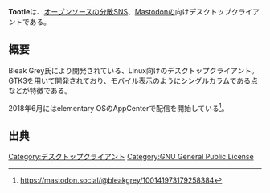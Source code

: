 {{Otheruses|Linuxのアプリケーション|iOS向けのクライアント|Tootle for Mastodon}}
{{Infobox software
| Name = Tootle
| Image = [[File:tootle.png]]
| Developer = [https://mastodon.social/@bleakgrey Bleak Grey]
| SourceCode = [https://github.com/bleakgrey/tootle GitHub]
| Platform = {{Jawp|Linux}}
| ProgrammingLanguage = Vala
| Launch = 2018年4月18日
| Kifu = [https://liberapay.com/bleakgrey/donate LiberaPay]
| License = [[GNU General Public License|GNU General Public License 3.0]] 
<!-- | Web = -->
| Download = [https://appcenter.elementary.io/com.github.bleakgrey.tootle.desktop elementary OS AppCenter]
}}'''Tootle'''は、[[オープンソース]]の[[分散SNS]]、[[Mastodon]]の{{Jawp|Linux}}向けデスクトップクライアントである。

== 概要 ==
Bleak Grey氏により開発されている、Linux向けのデスクトップクライアント。GTK3を用いて開発されており、モバイル表示のようにシングルカラムである点などが特徴である。

2018年6月にはelementary OSのAppCenterで配信を開始している<ref>https://mastodon.social/@bleakgrey/100141973179258384</ref>。

== 出典 ==
<references />

[[Category:デスクトップクライアント]]
[[Category:GNU General Public License]]